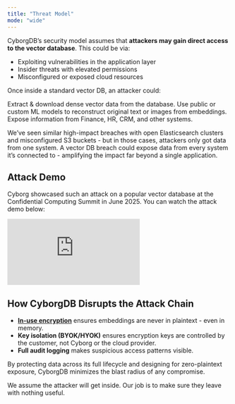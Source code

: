 ```yaml
---
title: "Threat Model"
mode: "wide"
---
```


CyborgDB’s security model assumes that **attackers may gain direct access to the vector database**. This could be via:

* Exploiting vulnerabilities in the application layer
* Insider threats with elevated permissions
* Misconfigured or exposed cloud resources

Once inside a standard vector DB, an attacker could:

<Steps>
    <Step title="Exfiltrate Embeddings" icon="download">
        Extract & download dense vector data from the database.
    </Step>
    <Step title="Run Inversion Attacks" icon="forward">
        Use public or custom ML models to reconstruct original text or images from embeddings.
    </Step>
    <Step title="Recover Sensitive Data" icon="lock-open">
        Expose information from Finance, HR, CRM, and other systems.
    </Step>
</Steps>

We’ve seen similar high-impact breaches with open Elasticsearch clusters and misconfigured S3 buckets  -  but in those cases, attackers only got data from one system. A vector DB breach could expose data from  every system it’s connected to - amplifying the impact far beyond a single application.

## Attack Demo

Cyborg showcased such an attack on a popular vector database at the Confidential Computing Summit in June 2025. You can watch the attack demo below:

<iframe 
    className="w-full aspect-video rounded-xl"
    src="https://www.youtube.com/embed/TK2L3P3k-EM?si=Xj_fKUo_gwtWHkjL&amp;start=270" 
    title="YouTube video player" 
    frameborder="0" 
    allow="accelerometer; autoplay; clipboard-write; encrypted-media; gyroscope; picture-in-picture; web-share"
    referrerpolicy="strict-origin-when-cross-origin"
    allowfullscreen
>
    Your browser does not support iframes. 
    <a href="https://www.youtube.com/watch?v=TK2L3P3k-EM&t=270s" target="_blank" rel="noopener noreferrer">
        Watch the attack demo on YouTube
    </a>
</iframe>

## How CyborgDB Disrupts the Attack Chain

* **[In-use encryption](./encryption)** ensures embeddings are never in plaintext - even in memory.
* **Key isolation (BYOK/HYOK)** ensures encryption keys are controlled by the customer, not Cyborg or the cloud provider.
* **Full audit logging** makes suspicious access patterns visible.

By protecting data across its full lifecycle and designing for zero-plaintext exposure, CyborgDB minimizes the blast radius of any compromise.

We assume the attacker will get inside. Our job is to make sure they leave with nothing useful.